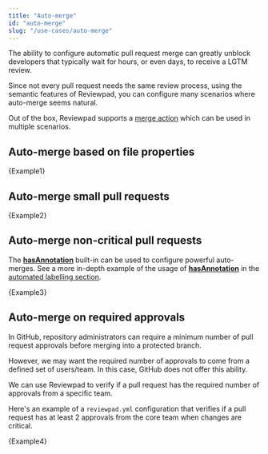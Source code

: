 ```yaml
---
title: "Auto-merge"
id: "auto-merge"
slug: "/use-cases/auto-merge"
---
```



The ability to configure automatic pull request merge can greatly unblock developers that typically wait for hours, or even days, to receive a LGTM review.

Since not every pull request needs the same review process, using the semantic features of Reviewpad, you can configure many scenarios where auto-merge seems natural.

Out of the box, Reviewpad supports a [merge action](../guides/built-ins#merge) which can be used in multiple scenarios.

## Auto-merge based on file properties

<CodeBlock language="yml" title="reviewpad.yml">{Example1}</CodeBlock>

## Auto-merge small pull requests

<CodeBlock language="yml" title="reviewpad.yml">{Example2}</CodeBlock>

## Auto-merge non-critical pull requests

The [**hasAnnotation**](../guides/built-ins#hasannotation) built-in can be used to configure powerful auto-merges. See a more in-depth example of the usage of [**hasAnnotation**](../guides/built-ins#hasannotation) in the [automated labelling section](../use-cases/label-critical-changes-with-semantic-code-annotations).

<CodeBlock language="yml" title="reviewpad.yml">{Example3}</CodeBlock>

## Auto-merge on required approvals

In GitHub, repository administrators can require a minimum number of pull request approvals before merging into a protected branch.

However, we may want the required number of approvals to come from a defined set of users/team. In this case, GitHub does not offer this ability.

We can use Reviewpad to verify if a pull request has the required number of approvals from a specific team.

Here's an example of a `reviewpad.yml` configuration that verifies if a pull request has at least 2 approvals from the core team when changes are critical.

<CodeBlock language="yml" title="reviewpad.yml">{Example4}</CodeBlock>
